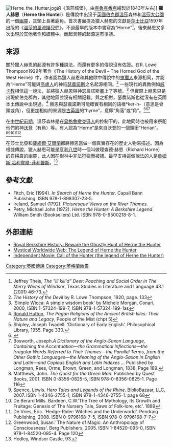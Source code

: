[[Image:Herne_the_Hunter.jpg|thumb]]的《溫莎城堡》，由[[克魯克香克|克魯克香克]]繪製於1843年左右]]
'''獵人赫恩'''（'''Herne the Hunter'''）是傳說中出沒于[[英國|英國]][[伯克郡|伯克郡]][[溫莎_(伯克郡)|溫莎]]森林和[[溫莎大公園|溫莎大公園]]的一個[[幽靈|幽靈]]，其頭上長著鹿角。首次書面提及獵人赫恩的文獻是[[莎士比亞|莎士比亞]]1597年出版的《[[溫莎的風流孃兒們|溫莎的風流孃兒們]]》，不過最早的版本中書寫為“Horne”<ref>Jeffrey Theis, ''The "ill kill'd" Deer: Poaching and Social Order in The Merry Wives of Windsor'', Texas Studies in Literature and Language 43.1 (2001) 46–73.</ref>，後來赫恩又多次出現於其他著作和媒體中。而起具體的起源還有爭議。

==來源==

關於獵人赫恩的起源有許多種說法，而還有更多的傳說沒有佐證。在R. Lowe Thompson1929年著作《The History of the Devil – The Horned God of the West Herne》中，作者認為獵人赫恩和其他歐中傳說中的[[鬼獵人|鬼獵人]]來源相同，并認為“Herne”可能與[[高盧人|高盧人]]的神祇[[瑟農諾斯|瑟農諾斯]]之名起源相同。<ref>''The History of the Devil'' by R. Lowe Thompson, 1920, page. 133</ref> 一些現代的異教例如[[威卡教|威卡教]]相信這一說法，並將獵人赫恩與神瑟農諾斯畫上了等號。<ref>'Simple Wicca: A simple wisdom book' by Michele Morgan, Conari, 2000, ISBN 1-57324-199-7, ISBN 978-1-57324-199-1as</ref> 但實際上赫恩只是出現於伯克郡內，其他地區並沒有相關記載。與之相對，瑟農諾斯也從沒有在英國本土傳說中出現過。<ref>[[Ronald_Hutton|Ronald Hutton]], ''The Pagan Religions of the Ancient British Isles: Their Nature and Legacy'',  People of the Mist (chpt 5)</ref> 赫恩與瑟農諾斯可能確實有相同的語根*ker-n-（意思是骨頭或角），但更加相似的來源是[[古英語|古英語]]的“hyrne”，意即“角落”或“角”。<ref>Shipley, Joseph Twadell. 'Dictionary of Early English'. Philosophical Library, 1955. Page 330.</ref><ref>{{cite web |url=http://rodneymackay.com/writing/pdf%20files/worldmyth.pdf |title=存档副本 |accessdate=2008-11-02 |deadurl=yes |archiveurl=https://web.archive.org/web/20090225001000/http://rodneymackay.com/writing/pdf%20files/worldmyth.pdf |archivedate=2009-02-25 }}</ref><ref>Bosworth, Joseph.''A Dictionary of the Anglo-Saxon Language, Containing the Accentuation—the Grammatical Inflections—the Irregular Words Referred to Their Themes—the Parallel Terms, from the Other Gothic Languages—the Meaning of the Anglo-Saxon in English and Latin—and Copious English and Latin Indexes ...'' Published by Longman, Rees, Orme, Brown, Green, and Longman, 1838. Page 189.</ref>

在[[中世紀前期|中世紀前期]]，溫莎森林是在[[盎格魯撒克遜人|盎格魯撒克遜人]]的控制下的，此地同時也被用來祭祀他們的神[[沃登|沃登]]（有角）等。有人認為“Herne”是來自沃登的一個頭銜“Herian”。<ref>Matthews, John. ''The Quest for the Green Man''. Published by Quest Books, 2001. ISBN 0-8356-0825-5, ISBN 978-0-8356-0825-1. Page 116</ref><ref name=spence>Spence, Lewis. ''Hero Tales and Legends of the Rhine''. BiblioBazaar, LLC, 2007. ISBN 1-4346-2755-1, ISBN 978-1-4346-2755-1. page 68</ref><ref name=bardeen>De Berard Mills. Bardeen, C.W.'The Tree of Mythology, Its Growth and Fruitage: Genesis of The Nursery Tale, Saws of Folk-lore, etc'. 1889</ref><ref>De Vries, Eric. 'Hedge-Rider: Witches and the Underworld'. Pendraig Publishing, 2008. ISBN 0-9796168-7-5, ISBN 978-0-9796168-7-7</ref><ref>Greenwood, Susan.' The Nature of Magic: An Anthropology of Consciousness'. Berg Publishers, 2005. ISBN 1-84520-095-0, ISBN 978-1-84520-095-4. Page 120</ref>

在莎士比亞和[[薩繆爾·艾爾蘭|薩繆爾·艾爾蘭]]都將赫恩當做一個真實存在的歷史人物來描述。因為根據傳說，獵人赫恩可能是[[亨利八世|亨利八世]]時一個叫做理查德·赫恩（Richard Horne）的自耕農的幽靈，此人因在樹林中非法狩獵而被捕。最早支持這個說法的人是[[詹姆斯·哈利韋爾-菲利普斯|詹姆斯·哈利韋爾-菲利普斯]]。<ref>Hedley, Windsor Castle, 93.</ref>

==參考文獻==
{{Reflist}}
*Fitch, Eric (1994). ''In Search of Herne the Hunter''. Capall Bann Publishing. ISBN 978-1-898307-23-5.
*Ireland, Samuel (1792). ''Picturesque Views on the River Thames''.
*Petry, Michael John (1972). ''Herne the Hunter: A Berkshire Legend''. William Smith (Booksellers) Ltd. ISBN 978-0-9500218-8-1.

==外部連結==
*[http://www.berkshirehistory.com/legends/herne01.html Royal Berkshire History: Beware the Ghostly Hunt of Herne the Hunter] {{Wayback|url=http://www.berkshirehistory.com/legends/herne01.html |date=20201101084134 }}
*[http://www.mystical-www.co.uk/herne.htm Mystical Worldwide Web: The Legend of Herne the Hunter] {{Wayback|url=http://www.mystical-www.co.uk/herne.htm |date=20120227032448 }}
*[https://web.archive.org/web/20101207031024/http://www.callofthehunter.com/ Independent Movie: Call of the Hunter (the legend of Herne the Hunter)]

{{DEFAULTSORT:Herne The Hunter}}
[[Category:英國傳說|Category:英國傳說]]
[[Category:英格蘭幽靈|Category:英格蘭幽靈]]